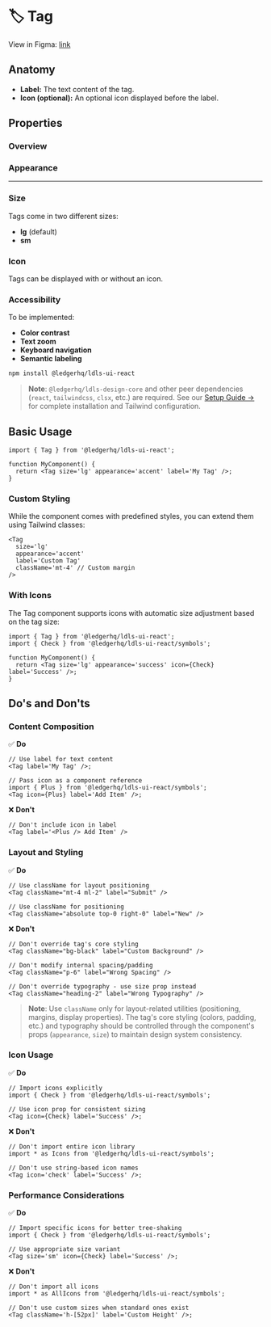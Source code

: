 
<Meta title='Components/Tag' of={TagStories} />

# 🏷️ Tag

<CustomTabs>
  <Tab label="Overview">

View in Figma: [link](https://www.figma.com/design/JxaLVMTWirCpU0rsbZ30k7/2.-Components-Library?node-id=722-5547&m=dev)

## Anatomy

- **Label:** The text content of the tag.
- **Icon (optional):** An optional icon displayed before the label.

## Properties

### Overview

<Canvas of={TagStories.Default} />
<Controls of={TagStories.Default} />

### Appearance

<Canvas of={TagStories.Showcase} />

---

### Size

Tags come in two different sizes:

- **lg** (default)
- **sm**

<Canvas of={TagStories.SizesShowcase} />

### Icon

Tags can be displayed with or without an icon.

<Canvas of={TagStories.ContentTypesShowcase} />

### Accessibility

To be implemented:

- **Color contrast**
- **Text zoom**
- **Keyboard navigation**
- **Semantic labeling**

</Tab>
<Tab label="Implementation">

```bash
npm install @ledgerhq/ldls-ui-react
```

> **Note**: `@ledgerhq/ldls-design-core` and other peer dependencies (`react`, `tailwindcss`, `clsx`, etc.) are required. See our [Setup Guide →](?path=/docs/tailwind-setup-guide--docs) for complete installation and Tailwind configuration.

## Basic Usage

```tsx
import { Tag } from '@ledgerhq/ldls-ui-react';

function MyComponent() {
  return <Tag size='lg' appearance='accent' label='My Tag' />;
}
```

### Custom Styling

While the component comes with predefined styles, you can extend them using Tailwind classes:

```tsx
<Tag
  size='lg'
  appearance='accent'
  label='Custom Tag'
  className='mt-4' // Custom margin
/>
```

### With Icons

The Tag component supports icons with automatic size adjustment based on the tag size:

```tsx
import { Tag } from '@ledgerhq/ldls-ui-react';
import { Check } from '@ledgerhq/ldls-ui-react/symbols';

function MyComponent() {
  return <Tag size='lg' appearance='success' icon={Check} label='Success' />;
}
```

## Do's and Don'ts

### Content Composition

✅ **Do**

```tsx
// Use label for text content
<Tag label='My Tag' />;

// Pass icon as a component reference
import { Plus } from '@ledgerhq/ldls-ui-react/symbols';
<Tag icon={Plus} label='Add Item' />;
```

❌ **Don't**

```tsx
// Don't include icon in label
<Tag label='<Plus /> Add Item' />
```

### Layout and Styling

✅ **Do**

```tsx
// Use className for layout positioning
<Tag className="mt-4 ml-2" label="Submit" />

// Use className for positioning
<Tag className="absolute top-0 right-0" label="New" />
```

❌ **Don't**

```tsx
// Don't override tag's core styling
<Tag className="bg-black" label="Custom Background" />

// Don't modify internal spacing/padding
<Tag className="p-6" label="Wrong Spacing" />

// Don't override typography - use size prop instead
<Tag className="heading-2" label="Wrong Typography" />
```

> **Note**: Use `className` only for layout-related utilities (positioning, margins, display properties). The tag's core styling (colors, padding, etc.) and typography should be controlled through the component's props (`appearance`, `size`) to maintain design system consistency.

### Icon Usage

✅ **Do**

```tsx
// Import icons explicitly
import { Check } from '@ledgerhq/ldls-ui-react/symbols';

// Use icon prop for consistent sizing
<Tag icon={Check} label='Success' />;
```

❌ **Don't**

```tsx
// Don't import entire icon library
import * as Icons from '@ledgerhq/ldls-ui-react/symbols';

// Don't use string-based icon names
<Tag icon='check' label='Success' />;
```

### Performance Considerations

✅ **Do**

```tsx
// Import specific icons for better tree-shaking
import { Check } from '@ledgerhq/ldls-ui-react/symbols';

// Use appropriate size variant
<Tag size='sm' icon={Check} label='Success' />;
```

❌ **Don't**

```tsx
// Don't import all icons
import * as AllIcons from '@ledgerhq/ldls-ui-react/symbols';

// Don't use custom sizes when standard ones exist
<Tag className='h-[52px]' label='Custom Height' />;
```

</Tab>
</CustomTabs>
